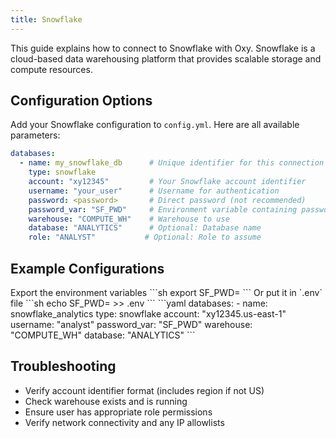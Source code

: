 ```yaml
---
title: Snowflake
---
```


This guide explains how to connect to Snowflake with Oxy. Snowflake is a cloud-based data warehousing platform that provides scalable storage and compute resources.

## Configuration Options

Add your Snowflake configuration to `config.yml`. Here are all available parameters:

```yaml
databases:
  - name: my_snowflake_db      # Unique identifier for this connection
    type: snowflake
    account: "xy12345"         # Your Snowflake account identifier
    username: "your_user"      # Username for authentication
    password: <password>       # Direct password (not recommended)
    password_var: "SF_PWD"     # Environment variable containing password (recommended)
    warehouse: "COMPUTE_WH"    # Warehouse to use
    database: "ANALYTICS"      # Optional: Database name
    role: "ANALYST"           # Optional: Role to assume
```

## Example Configurations
<Steps>
<Step title="Prepare password environment variable">
Export the environment variables
```sh
export SF_PWD=<your password>
```
Or put it in `.env` file
```sh
echo SF_PWD=<your password> >> .env
```

</Step>
<Step title="Add Snowflake configuration">
```yaml
databases:
  - name: snowflake_analytics
    type: snowflake
    account: "xy12345.us-east-1"
    username: "analyst"
    password_var: "SF_PWD"
    warehouse: "COMPUTE_WH"
    database: "ANALYTICS"
```
</Step>
</Steps>


## Troubleshooting

- Verify account identifier format (includes region if not US)
- Check warehouse exists and is running
- Ensure user has appropriate role permissions
- Verify network connectivity and any IP allowlists
